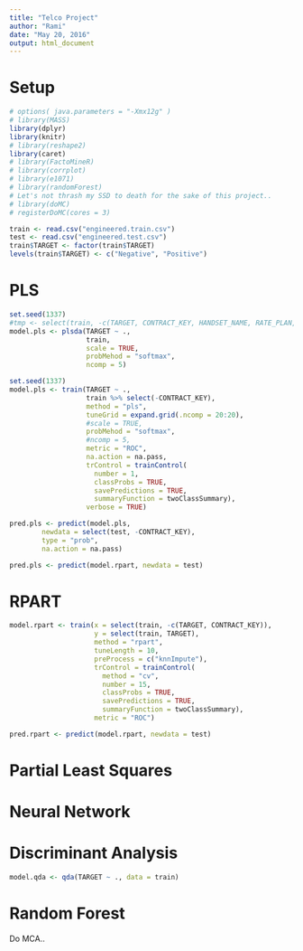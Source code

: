 ```yaml
---
title: "Telco Project"
author: "Rami"
date: "May 20, 2016"
output: html_document
---
```


# Setup

```r
# options( java.parameters = "-Xmx12g" )
# library(MASS)
library(dplyr)
library(knitr)
# library(reshape2)
library(caret)
# library(FactoMineR)
# library(corrplot)
# library(e1071)
# library(randomForest)
# Let's not thrash my SSD to death for the sake of this project..
# library(doMC)
# registerDoMC(cores = 3)
```

```r
train <- read.csv("engineered.train.csv")
test <- read.csv("engineered.test.csv")
train$TARGET <- factor(train$TARGET)
levels(train$TARGET) <- c("Negative", "Positive")
```

# PLS

```r
set.seed(1337)
#tmp <- select(train, -c(TARGET, CONTRACT_KEY, HANDSET_NAME, RATE_PLAN, GENDER, VALUE_SEGMENT)) %>% as.matrix
model.pls <- plsda(TARGET ~ .,
                   train,
                   scale = TRUE,
                   probMehod = "softmax",
                   ncomp = 5)
```

```r
set.seed(1337)
model.pls <- train(TARGET ~ .,
                   train %>% select(-CONTRACT_KEY),
                   method = "pls",
                   tuneGrid = expand.grid(.ncomp = 20:20),
                   #scale = TRUE,
                   probMehod = "softmax",
                   #ncomp = 5,
                   metric = "ROC",
                   na.action = na.pass,
                   trControl = trainControl(
                     number = 1,
                     classProbs = TRUE,
                     savePredictions = TRUE,
                     summaryFunction = twoClassSummary),
                   verbose = TRUE)
```

```r
pred.pls <- predict(model.pls,
        newdata = select(test, -CONTRACT_KEY),
        type = "prob",
        na.action = na.pass)
```

```r
pred.pls <- predict(model.rpart, newdata = test)
```


# RPART

```r
model.rpart <- train(x = select(train, -c(TARGET, CONTRACT_KEY)),
                     y = select(train, TARGET),
                     method = "rpart",
                     tuneLength = 10,
                     preProcess = c("knnImpute"),
                     trControl = trainControl(
                       method = "cv",
                       number = 15,
                       classProbs = TRUE,
                       savePredictions = TRUE,
                       summaryFunction = twoClassSummary),
                     metric = "ROC")
```

```r
pred.rpart <- predict(model.rpart, newdata = test)
```

# Partial Least Squares

# Neural Network

# Discriminant Analysis

```r
model.qda <- qda(TARGET ~ ., data = train)
```

# Random Forest

Do MCA..

